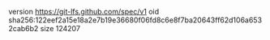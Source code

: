 version https://git-lfs.github.com/spec/v1
oid sha256:122eef2a15e18a2e7b19e36680f06fd8c6e8f7ba20643ff62d106a6532cab6b2
size 124207
